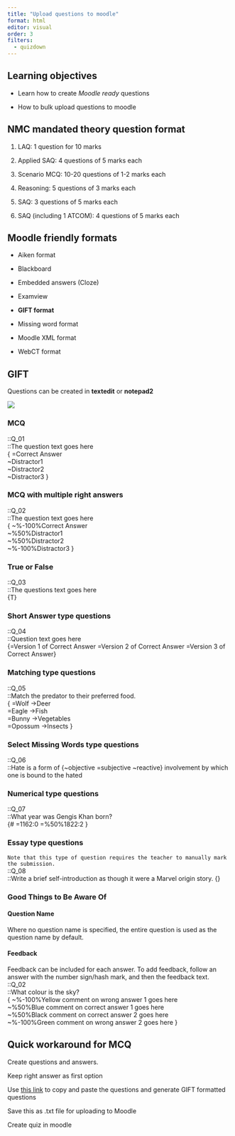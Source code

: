 ```yaml
---
title: "Upload questions to moodle"
format: html
editor: visual
order: 3
filters:
  - quizdown
---
```


::: callout-note
## Learning objectives

-   Learn how to create *Moodle ready* questions

-   How to bulk upload questions to moodle
:::

## NMC mandated theory question format

1.  LAQ: 1 question for 10 marks

2.  Applied SAQ: 4 questions of 5 marks each

3.  Scenario MCQ: 10-20 questions of 1-2 marks each

4.  Reasoning: 5 questions of 3 marks each

5.  SAQ: 3 questions of 5 marks each

6.  SAQ (including 1 ATCOM): 4 questions of 5 marks each

## Moodle friendly formats

-   Aiken format

-   Blackboard

-   Embedded answers (Cloze)

-   Examview

-   **GIFT format**

-   Missing word format

-   Moodle XML format

-   WebCT format

## GIFT

Questions can be created in **textedit** or **notepad2**

![](images/clipboard-2005669907.png)

### MCQ

::Q_01 \
::The question text goes here \
{ =Correct Answer \
\~Distractor1 \
\~Distractor2 \
\~Distractor3 }

### MCQ with multiple right answers

::Q_02 \
::The question text goes here \
{ \~%-100%Correct Answer \
\~%50%Distractor1 \
\~%50%Distractor2 \
\~%-100%Distractor3 }

### True or False

::Q_03 \
::The questions text goes here \
{T}

### Short Answer type questions

::Q_04 \
::Question text goes here \
{=Version 1 of Correct Answer =Version 2 of Correct Answer =Version 3 of Correct Answer}

### Matching type questions

::Q_05 \
::Match the predator to their preferred food.\
{ =Wolf -\>Deer \
=Eagle -\>Fish \
=Bunny -\>Vegetables \
=Opossum -\>Insects }

### Select Missing Words type questions

::Q_06 \
::Hate is a form of {\~objective =subjective \~reactive} involvement by which one is bound to the hated

### Numerical type questions

::Q_07 \
::What year was Gengis Khan born? \
{# =1162:0 =%50%1822:2 }

### Essay type questions

`Note that this type of question requires the teacher to manually mark the submission.` \
::Q_08 \
::Write a brief self-introduction as though it were a Marvel origin story. {}

### Good Things to Be Aware Of

#### Question Name

Where no question name is specified, the entire question is used as the question name by default.

#### Feedback

Feedback can be included for each answer. To add feedback, follow an answer with the number sign/hash mark, and then the feedback text. \
::Q_02 \
::What colour is the sky? \
{ \~%-100%Yellow comment on wrong answer 1 goes here \
\~%50%Blue comment on correct answer 1 goes here \
\~%50%Black comment on correct answer 2 goes here \
\~%-100%Green comment on wrong answer 2 goes here }

## Quick workaround for MCQ

Create questions and answers.

Keep right answer as first option

Use [this link](http://a4esl.org/c/qw.html) to copy and paste the questions and generate GIFT formatted questions

Save this as .txt file for uploading to Moodle

Create quiz in moodle
